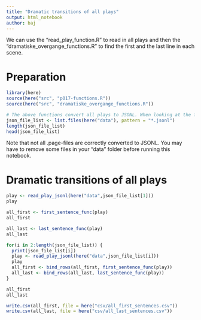 ```yaml
---
title: "Dramatic transitions of all plays"
output: html_notebook
author: baj
---
```


We can use the "read_play_function.R" to read in all plays and then the "dramatiske_overgange_functions.R" to find the first and the last line in each scene.

# Preparation

```r
library(here)
source(here("src", "p017-functions.R"))
source(here("src", "dramatiske_overgange_functions.R"))

# The above functions convert all plays to JSONL. When looking at the files and number of files in the following line of code, we will only read in plays that are in JSONL (suffixed by ".josnl").
json_file_list <- list.files(here("data"), pattern = "*.jsonl")
length(json_file_list)
head(json_file_list)

```

Note that not all .page-files are correctly converted to JSONL. You may have to remove some files in your "data" folder before running this notebook.

# Dramatic transitions of all plays

```r

play <- read_play_jsonl(here("data",json_file_list[1]))
play

all_first <- first_sentence_func(play)
all_first

all_last <- last_sentence_func(play)
all_last

for(i in 2:length(json_file_list)) {
  print(json_file_list[i])
  play <- read_play_jsonl(here("data",json_file_list[i]))
  play
  all_first <- bind_rows(all_first, first_sentence_func(play))
  all_last <- bind_rows(all_last, last_sentence_func(play))
}

all_first
all_last

write.csv(all_first, file = here("csv/all_first_sentences.csv"))
write.csv(all_last, file = here("csv/all_last_sentences.csv"))

```

